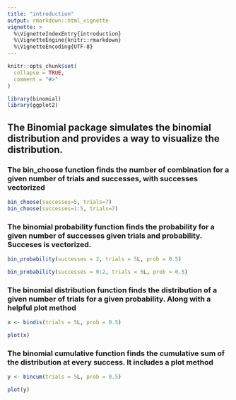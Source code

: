 ```yaml
---
title: "introduction"
output: rmarkdown::html_vignette
vignette: >
  %\VignetteIndexEntry{introduction}
  %\VignetteEngine{knitr::rmarkdown}
  %\VignetteEncoding{UTF-8}
---
```


```r
knitr::opts_chunk$set(
  collapse = TRUE,
  comment = "#>"
)
```

```r
library(binomial)
library(ggplot2)
```

## The Binomial package simulates the binomial distribution and provides a way to visualize the distribution.
 
### The bin_choose function finds the number of combination for a given number of trials and successes, with successes vectorized

```r
bin_choose(successes=5, trials=7)
bin_choose(successes=1:5, trials=7)

```

### The binomial probability function finds the probability for a given number of successes given trials and probability. Succeses is vectorized.

```r
bin_probability(successes = 2, trials = 5L, prob = 0.5)

bin_probability(successes = 0:2, trials = 5L, prob = 0.5)
```

### The binomial distribution function finds the distribution of a given number of trials for a given probability. Along with a helpful plot method

```r
x <- bindis(trials = 5L, prob = 0.5)

plot(x)
```

### The binomial cumulative function finds the cumulative sum of the distribution at every success. It includes a plot method

```r
y <- bincum(trials = 5L, prob = 0.5)

plot(y)

```



